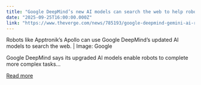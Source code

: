 ```yaml
---
title: "Google DeepMind’s new AI models can search the web to help robots complete tasks"
date: "2025-09-25T16:00:00.000Z"
link: "https://www.theverge.com/news/785193/google-deepmind-gemini-ai-robotics-web-search"
---
```


Robots like Apptronik’s Apollo can use Google DeepMind’s updated AI models to search the web. | Image: Google	

Google DeepMind says its upgraded AI models enable robots to complete more complex tasks...

[Read more](https://www.theverge.com/news/785193/google-deepmind-gemini-ai-robotics-web-search)
